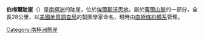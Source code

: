 {{Coord|85|17|S|89|30|W|source:GNIS|display=title}}

'''伯梅爾陡崖'''（{{lang-en|Bermel Escarpment}}）是[[南極洲|南極洲]]的陡崖，位於[[埃爾斯沃思地|埃爾斯沃思地]]，屬於[[蒂爾山脈|蒂爾山脈]]的一部分，全長28公里，以[[美國地質調查局|美國地質調查局]]的製圖學家命名，現時由[[南極條約體系|南極條約體系]]管理。

{{DEFAULTSORT:Bermel Escarpment}}
[[Category:南極洲懸崖|Category:南極洲懸崖]]


{{EllsworthLand-geo-stub}}